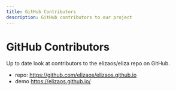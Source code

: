 ```yaml
---
title: GitHub Contributors
description: GitHub contributors to our project
---
```



# GitHub Contributors

Up to date look at contributors to the elizaos/eliza repo on GitHub.

- repo: https://github.com/elizaos/elizaos.github.io
- demo https://elizaos.github.io/

<Contributors />

